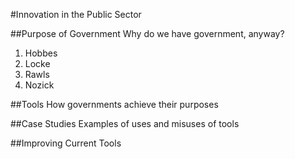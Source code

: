 #Innovation in the Public Sector 


##Purpose of Government 
Why do we have government, anyway? 

1. Hobbes
2. Locke
3. Rawls 
4. Nozick 


##Tools 
How governments achieve their purposes 


##Case Studies 
Examples of uses and misuses of tools 


##Improving Current Tools 

